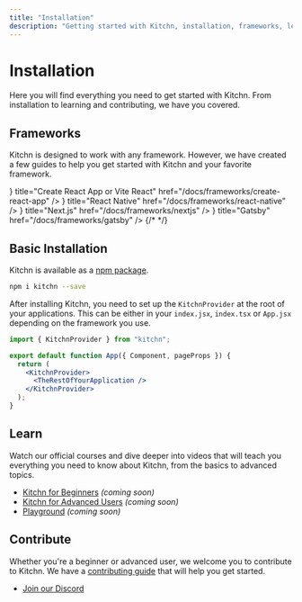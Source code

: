 ```yaml
---
title: "Installation"
description: "Getting started with Kitchn, installation, frameworks, learn and contribute."
---
```



# Installation

Here you will find everything you need to get started with Kitchn. From installation to learning and contributing, we have you covered.

## Frameworks

Kitchn is designed to work with any framework. However, we have created a few guides to help you get started with Kitchn and your favorite framework.

<Cards>
  <Card icon={<RiReactjsLine size={30} />} title="Create React App or Vite React" href="/docs/frameworks/create-react-app" />
  <Card icon={<RiReactjsLine size={30} />} title="React Native" href="/docs/frameworks/react-native" />
  <Card icon={<RiNextjsLine size={30} />} title="Next.js" href="/docs/frameworks/nextjs" />
  <Card icon={<RiGatsbyLine size={30} />} title="Gatsby" href="/docs/frameworks/gatsby" />
  {/* <Card title="Blitz.js (comming soon)" href="/docs/frameworks/blitzjs" />
  <Card title="Redwood.js (comming soon)" href="/docs/frameworks/redwoodjs" />
  <Card title="Meteor (comming soon)" href="/docs/frameworks/meteor" /> */}
</Cards> 

## Basic Installation

Kitchn is available as a [npm package](https://www.npmjs.com/package/kitchn).

```sh npm2yarn
npm i kitchn --save
```

After installing Kitchn, you need to set up the `KitchnProvider` at the root of your applications.
This can be either in your `index.jsx`, `index.tsx` or `App.jsx` depending on the framework you use.

```jsx
import { KitchnProvider } from "kitchn";

export default function App({ Component, pageProps }) {
  return (
    <KitchnProvider>
      <TheRestOfYourApplication />
    </KitchnProvider>
  );
}
```

## Learn

Watch our official courses and dive deeper into videos that will teach you everything you need to know about Kitchn, from the basics to advanced topics.

- [Kitchn for Beginners](https://egghead.io/courses/kitchn-for-beginners) _(coming soon)_
- [Kitchn for Advanced Users](https://egghead.io/courses/kitchn-for-advanced-users) _(coming soon)_
- [Playground](/docs/playground) _(coming soon)_

## Contribute

Whether you're a beginner or advanced user, we welcome you to contribute to Kitchn. We have a [contributing guide](/docs/contributing) that will help you get started.

- [Join our Discord](https://discord.gg/VvvAkPqQ98)
